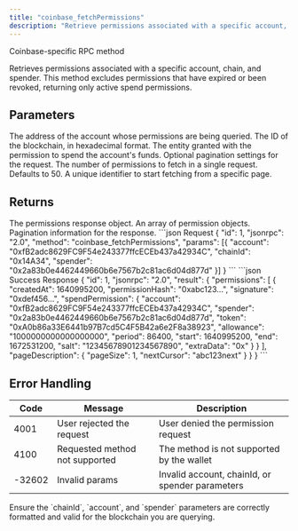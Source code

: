```yaml
---
title: "coinbase_fetchPermissions"
description: "Retrieve permissions associated with a specific account, chain, and spender"
---
```


Coinbase-specific RPC method

<Info>
Retrieves permissions associated with a specific account, chain, and spender. This method excludes permissions that have expired or been revoked, returning only active spend permissions.
</Info>

## Parameters

<ParamField body="account" type="string" required>
The address of the account whose permissions are being queried.
</ParamField>

<ParamField body="chainId" type="string" required>
The ID of the blockchain, in hexadecimal format.
</ParamField>

<ParamField body="spender" type="string" required>
The entity granted with the permission to spend the account's funds.
</ParamField>

<ParamField body="pageOptions" type="object">
Optional pagination settings for the request.

<Expandable title="PageOptions properties">
<ParamField body="pageSize" type="number">
The number of permissions to fetch in a single request. Defaults to 50.
</ParamField>

<ParamField body="cursor" type="string">
A unique identifier to start fetching from a specific page.
</ParamField>
</Expandable>
</ParamField>

## Returns

<ResponseField name="result" type="object">
The permissions response object.

<Expandable title="FetchPermissionsResult properties">
<ResponseField name="permissions" type="array">
An array of permission objects.
</ResponseField>

<ResponseField name="pageDescription" type="object">
Pagination information for the response.
</ResponseField>
</Expandable>
</ResponseField>

<RequestExample>
```json Request
{
  "id": 1,
  "jsonrpc": "2.0",
  "method": "coinbase_fetchPermissions",
  "params": [{
    "account": "0xfB2adc8629FC9F54e243377ffcECEb437a42934C",
    "chainId": "0x14A34",
    "spender": "0x2a83b0e4462449660b6e7567b2c81ac6d04d877d"
  }]
}
```
</RequestExample>

<ResponseExample>
```json Success Response
{
  "id": 1,
  "jsonrpc": "2.0",
  "result": {
    "permissions": [
      {
        "createdAt": 1640995200,
        "permissionHash": "0xabc123...",
        "signature": "0xdef456...",
        "spendPermission": {
          "account": "0xfB2adc8629FC9F54e243377ffcECEb437a42934C",
          "spender": "0x2a83b0e4462449660b6e7567b2c81ac6d04d877d",
          "token": "0xA0b86a33E6441b97B7cd5C4F5B42a6e2F8a38923",
          "allowance": "1000000000000000000",
          "period": 86400,
          "start": 1640995200,
          "end": 1672531200,
          "salt": "12345678901234567890",
          "extraData": "0x"
        }
      }
    ],
    "pageDescription": {
      "pageSize": 1,
      "nextCursor": "abc123next"
    }
  }
}
```
</ResponseExample>

## Error Handling

| Code | Message                        | Description |
| ---- | ------------------------------ | ----------- |
| 4001 | User rejected the request      | User denied the permission request |
| 4100 | Requested method not supported | The method is not supported by the wallet |
| -32602 | Invalid params                 | Invalid account, chainId, or spender parameters |

<Warning>
Ensure the `chainId`, `account`, and `spender` parameters are correctly formatted and valid for the blockchain you are querying.
</Warning>


<PolicyBanner />